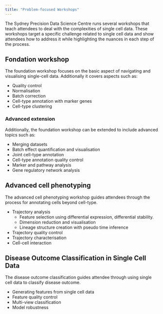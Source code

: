 ```yaml
---
title: "Problem-focused Workshops"
---
```


The Sydney Precision Data Science Centre runs several workshops that teach attendees to deal with the complexities of single cell data. These workshops target a specific challenge related to single cell data and show attendees how to address it while highlighting the nuances in each step of the process.

## Fondation workshop

The foundation workshop focuses on the basic aspect of navigating and visualising single-cell data. Additionally it covers aspects such as:

-   Quality control
-   Normalisation
-   Batch correction
-   Cell-type annotation with marker genes
-   Cell-type clustering

### Advanced extension

Additionally, the foundation workshop can be extended to include advanced topics such as:

-   Merging datasets
-   Batch effect quantification and visualisation
-   Joint cell-type annotation
-   Cell-type annotation quality control
-   Marker and pathway analysis
-   Gene regulatory network analysis

## Advanced cell phenotyping

The advanced cell phenotyping workshop guides attendees through the process for annotating cells beyond cell-type.

-   Trajectory analysis
    -   Feature selection using differential expression, differential stability.
    -   Dimension reduction and visualisation
    -   Lineage structure creation with pseudo time inference
-   Trajectory quality control
-   Trajectory characterisation
-   Cell-cell interaction

## Disease Outcome Classification in Single Cell Data

The disease outcome classification guides attendee through using single cell data to classify disease outcome.

-   Generating features from single cell data
-   Feature quality control
-   Multi-view classification
-   Model robustness